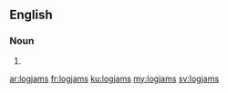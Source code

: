 ==English==

===Noun===
{{head|en|plural}}

# {{plural of|logjam|lang=en}}

[[ar:logjams]]
[[fr:logjams]]
[[ku:logjams]]
[[my:logjams]]
[[sv:logjams]]
